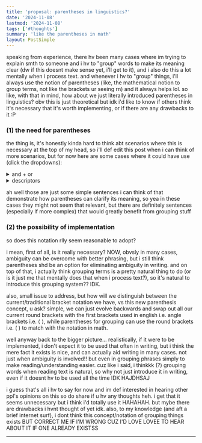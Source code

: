 ```yaml
---
title: 'proposal: parentheses in linguistics?'
date: '2024-11-08'
lastmod: '2024-11-08'
tags: ['#thoughts']
summary: 'like the parentheses in math'
layout: PostSimple
---
```


speaking from experience, there hv been many cases where im trying to explain smth to someone and i hv to "group" words to make its meaning clear (dw if this doesnt make sense yet, i'll get to it), and i also do this a lot mentally when i process text. and whenever i hv to "group" things, i'll always use the notion of parentheses (like, the mathematical notion to group terms, not like the brackets ur seeing rn) and it always helps lol. so like, with that in mind, how about we just literally introduced parentheses in linguistics? obv this is just theoretical but idk i'd like to know if others think it's necessary that it's worth implementing, or if there are any drawbacks to it :P

### (1) the need for parentheses
the thing is, it's honestly kinda hard to think abt scenarios where this is necessary at the top of my head, so i'll def edit this post when i can think of more scenarios, but for now here are some cases where it could have use (click the dropdowns):

<details>
   <summary>and + or</summary>

when i was in primary school, i rmbr in bm class, we learnt smth like "awak makan dengan sudu atau garpu?" (i dont rmbr if it was bina ayat or wut but yea), and i rmbr thinking like... "well, i could answer "sudu", but isn't "yes" also a valid answer?" so yea that's my first example...    

1: do you eat with a (fork) or (spoon)?   
2: do you eat with a (fork or spoon)?   
   
see how the parentheses change the meaning of the question? "or" is very confusing in that sense. this isnt an issue in mandarin tho where 还是 (or) is typically used for questions like "A or B?" in which a valid ans would be "A", while 或者 (also or) is typically used for statements when indicating options like "u can have coffee or tea". japanese has smth like this too i think, but i don't believe the distinction between the 2 "or"s is a feature of most languages?? so yea. and similarly, "and" is confusing as well. now keep in mind that at this point, i hvnt figured out the best way to parenthesise stuff... but here are some examples i can think of and how parentheses make a distinction in their meanings, i think the use of parentheses are somewhat understandable:
   
1: i like (small dogs) and (cats)  
2: i like small (dogs and cats)   
sentence 2 has a "distributive" property like in math!!  
 
1: (all students) and (teachers) were present  
2: all (students and teachers) were present  
again, the "distributive" property in sentence 2 indicates all students and all teachers were present... while in sentence 1, it's not necessarily implied that all teachers were present

1: i'll (send the files) and (call u tmr)  
2: i'll (send the files and call u) tmr  
sentence 1 doesn't necessarily imply that the files will be sent tmr, while sentence 2 does

1: u shd (not litter) and (recycle)  
2: u shd not (litter and recycle)  

1: i didnt eat (rice) and (chicken)  
2: i didnt eat (rice and chicken)  
</details>

<details>
  <summary>descriptors</summary>

descriptors can get hella confusing omg. i'll just jump straight into examples:

1: she saw (the boy at the mall)    
2: she saw the boy (at the mall)  
in sentence 1, she saw the boy who she presumably has seen/met before at the mall, while in sentence 2, the mall is the location where she saw the boy. pls tell me that makes sense and that im not crazy LMAO

1: she spoke to (the man on the phone)  
2: she spoke to the man (on the phone)

1: she didnt call her friend (bcs she was sad)  
2: she didnt (call her friend bcs she was sad)

agh im so sorry i literally cant think of good examples now :(
</details>

ah well those are just some simple sentences i can think of that demonstrate how parentheses can clarify its meaning, so yea in these cases they might not seem that relevant, but there are definitely sentences (especially if more complex) that would greatly benefit from grouping stuff

### (2) the possibility of implementation
so does this notation rlly seem reasonable to adopt?

i mean, first of all, is it really necessary? NOW, obvsly in many cases, ambiguity can be overcome with better phrasing, but i still think parentheses shd be an option for eliminating ambiguity in writing. and on top of that, i actually think grouping terms is a pretty natural thing to do (or is it just me that mentally does that when i process text?), so it's natural to introduce this grouping system?? IDK.

also, small issue to address, but how will we distinguish between the current/traditional bracket notation we have, vs this new parenthesis concept, u ask? simple, we can just evolve backwards and swap out all our current round brackets with the first brackets used in english i.e. angle brackets i.e. ⟨ ⟩, while parentheses for grouping can use the round brackets i.e. ( ) to match with the notation in math.

well anyway back to the bigger picture... realistically, if it were to be implemented, i don't expect it to be used that often in writing, but i think the mere fact it exists is nice, and can actually aid writing in many cases. not just when ambiguity is involved!! but even in grouping phrases simply to make reading/understanding easier. cuz like i said, i thinkkk (?) grouping words when reading text is natural, so why not just introduce it in writing, even if it doesnt hv to be used all the time IDK HAJDHSAJ

i guess that's all i hv to say for now and im def interested in hearing other ppl's opinions on this so do share if u hv any thoughts heh. i get that it seems unnecessary but i think i'd totally use it HAHAHAH. but mybe there are drawbacks i hvnt thought of yet idk. also, to my knowledge (and aft a brief internet surf), i dont think this concept/notation of grouping things exists BUT CORRECT ME IF I'M WRONG CUZ I'D LOVE LOVEE TO HEAR ABOUT IT IF ONE ALREADY EXISTSS

---

<script async src="https://talk.hyvor.com/embed/embed.js" type="module"></script>
<hyvor-talk-comments website-id="11281" page-id="https://leia-mayssa.vercel.app//blog/parentheses%20in%20linguistics"></hyvor-talk-comments>


